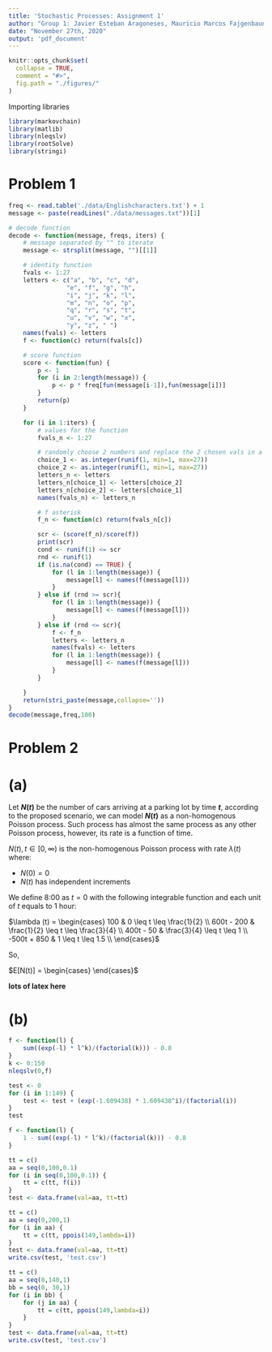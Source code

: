 ```yaml
---
title: 'Stochastic Processes: Assignment 1'
author: "Group 1: Javier Esteban Aragoneses, Mauricio Marcos Fajgenbaun, Danyu Zhang, Daniel Alonso"
date: "November 27th, 2020"
output: 'pdf_document'
---
```


```r
knitr::opts_chunk$set(
  collapse = TRUE,
  comment = "#>",
  fig.path = "./figures/"
)
```

Importing libraries

```r
library(markovchain)
library(matlib)
library(nleqslv)
library(rootSolve)
library(stringi)
```

# Problem 1

```r
freq <- read.table('./data/Englishcharacters.txt') + 1
message <- paste(readLines("./data/messages.txt"))[1]

# decode function
decode <- function(message, freqs, iters) {
    # message separated by "" to iterate
    message <- strsplit(message, "")[[1]]

    # identity function
    fvals <- 1:27
    letters <- c("a", "b", "c", "d",
                "e", "f", "g", "h", 
                "i", "j", "k", "l", 
                "m", "n", "o", "p", 
                "q", "r", "s", "t", 
                "u", "v", "w", "x", 
                "y", "z", " ")
    names(fvals) <- letters
    f <- function(c) return(fvals[c])

    # score function
    score <- function(fun) {
        p <- 1
        for (i in 2:length(message)) {
            p <- p * freq[fun(message[i-1]),fun(message[i])]
        }
        return(p)
    }

    for (i in 1:iters) {
        # values for the function
        fvals_n <- 1:27

        # randomly choose 2 numbers and replace the 2 chosen vals in a copy of letters
        choice_1 <- as.integer(runif(1, min=1, max=27))
        choice_2 <- as.integer(runif(1, min=1, max=27))
        letters_n <- letters
        letters_n[choice_1] <- letters[choice_2]
        letters_n[choice_2] <- letters[choice_1]
        names(fvals_n) <- letters_n

        # f asterisk
        f_n <- function(c) return(fvals_n[c])

        scr <- (score(f_n)/score(f))
        print(scr)
        cond <- runif(1) <= scr
        rnd <- runif(1)
        if (is.na(cond) == TRUE) {
            for (l in 1:length(message)) {
                message[l] <- names(f(message[l]))
            }
        } else if (rnd >= scr){
            for (l in 1:length(message)) {
                message[l] <- names(f(message[l]))
            }
        } else if (rnd <= scr){
            f <- f_n
            letters <- letters_n
            names(fvals) <- letters
            for (l in 1:length(message)) {
                message[l] <- names(f(message[l]))
            }
        } 

    }
    return(stri_paste(message,collapse=''))
}
decode(message,freq,100)
```


# Problem 2

# (a)

Let **$N(t)$** be the number of cars arriving at a parking lot by time **$t$**, according to the proposed scenario, we can model **$N(t)$** as a non-homogenous Poisson process. Such process has almost the same process as any other Poisson process, however, its rate is a function of time.

$N(t), t \in [0, \infty)$ is the non-homogenous Poisson process with rate $\lambda (t)$ where:

- $N(0) = 0$
- $N(t)$ has independent increments

We define 8:00 as $t=0$ with the following integrable function and each unit of $t$ equals to 1 hour:

$\lambda (t) = \begin{cases} 100 & 0 \leq t \leq \frac{1}{2} \\
600t - 200 & \frac{1}{2} \leq t \leq \frac{3}{4} \\
400t - 50 & \frac{3}{4} \leq t \leq 1 \\
-500t + 850 & 1 \leq t \leq 1.5 \\
\end{cases}$

So,

$E[N(t)] = \begin{cases} \end{cases}$

**lots of latex here**

# (b)

```r

f <- function(l) {
    sum((exp(-l) * l^k)/(factorial(k))) - 0.8
}
k <- 0:150
nleqslv(0,f)
```
```r

test <- 0
for (i in 1:149) {
    test <- test + (exp(-1.609438) * 1.609438^i)/(factorial(i))
}
test
```


```r
f <- function(l) {
    1 - sum((exp(-l) * l^k)/(factorial(k))) - 0.8
}

tt = c()
aa = seq(0,100,0.1)
for (i in seq(0,100,0.1)) {
    tt = c(tt, f(i))
}
test <- data.frame(val=aa, tt=tt)

```

```r
tt = c()
aa = seq(0,200,1)
for (i in aa) {
    tt = c(tt, ppois(149,lambda=i))
}
test <- data.frame(val=aa, tt=tt)
write.csv(test, 'test.csv')
```
```r
tt = c()
aa = seq(0,140,1)
bb = seq(0, 30,1)
for (i in bb) {
    for (j in aa) {
        tt = c(tt, ppois(149,lambda=i))
    }
}
test <- data.frame(val=aa, tt=tt)
write.csv(test, 'test.csv')
```